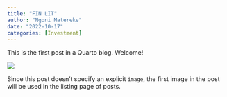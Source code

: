 ```yaml
---
title: "FIN LIT"
author: "Ngoni Matereke"
date: "2022-10-17"
categories: [Investment]
---
```


This is the first post in a Quarto blog. Welcome!

![](thumbnail.jpg)

Since this post doesn't specify an explicit `image`, the first image in the post will be used in the listing page of posts.
